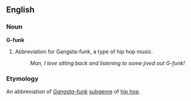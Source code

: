 ==English==

===Noun===
{{wikipedia}}
'''G-funk'''
# Abbreviation for Gangsta-funk, a type of hip hop music.
#:''Man, I love sitting back and listening to some jived out G-funk!''

===Etymology===
An abbreviation of ''[[Gangsta-funk]]'' [[subgenre]] of [[hip hop]].